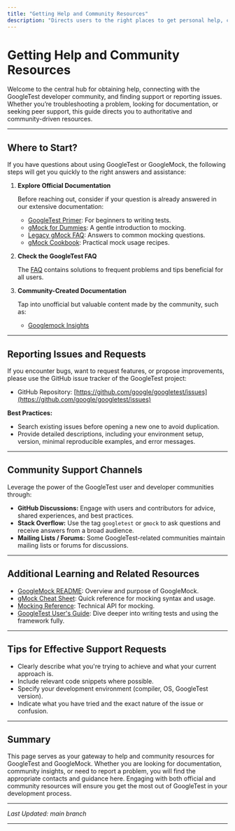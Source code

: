 ```yaml
---
title: "Getting Help and Community Resources"
description: "Directs users to the right places to get personal help, connect with the developer community, and find support or report issues, including documentation, GitHub, and community-created resources."
---
```


# Getting Help and Community Resources

Welcome to the central hub for obtaining help, connecting with the GoogleTest developer community, and finding support or reporting issues. Whether you’re troubleshooting a problem, looking for documentation, or seeking peer support, this guide directs you to authoritative and community-driven resources.

---

## Where to Start?

If you have questions about using GoogleTest or GoogleMock, the following steps will get you quickly to the right answers and assistance:

1. **Explore Official Documentation**

   Before reaching out, consider if your question is already answered in our extensive documentation:
   
   - [GoogleTest Primer](primer.md): For beginners to writing tests.
   - [gMock for Dummies](gmock_for_dummies.md): A gentle introduction to mocking.
   - [Legacy gMock FAQ](gmock_faq.md): Answers to common mocking questions.
   - [gMock Cookbook](gmock_cook_book.md): Practical mock usage recipes.

2. **Check the GoogleTest FAQ** 

   The [FAQ](faq.md) contains solutions to frequent problems and tips beneficial for all users.

3. **Community-Created Documentation**

   Tap into unofficial but valuable content made by the community, such as:

   - [Googlemock Insights](https://github.com/ElectricRCAircraftGuy/eRCaGuy_dotfiles/blob/master/googletest/insights.md)

---

## Reporting Issues and Requests

If you encounter bugs, want to request features, or propose improvements, please use the GitHub issue tracker of the GoogleTest project:

- GitHub Repository: [https://github.com/google/googletest/issues](https://github.com/google/googletest/issues)

**Best Practices:**
- Search existing issues before opening a new one to avoid duplication.
- Provide detailed descriptions, including your environment setup, version, minimal reproducible examples, and error messages.

---

## Community Support Channels

Leverage the power of the GoogleTest user and developer communities through:

- **GitHub Discussions:** Engage with users and contributors for advice, shared experiences, and best practices.
- **Stack Overflow:** Use the tag `googletest` or `gmock` to ask questions and receive answers from a broad audience.
- **Mailing Lists / Forums:** Some GoogleTest-related communities maintain mailing lists or forums for discussions.

---

## Additional Learning and Related Resources

- [GoogleMock README](googlemock/README.md): Overview and purpose of GoogleMock.
- [gMock Cheat Sheet](gmock_cheat_sheet.md): Quick reference for mocking syntax and usage.
- [Mocking Reference](reference/mocking.md): Technical API for mocking.
- [GoogleTest User's Guide](index.md): Dive deeper into writing tests and using the framework fully.

---

## Tips for Effective Support Requests

- Clearly describe what you're trying to achieve and what your current approach is.
- Include relevant code snippets where possible.
- Specify your development environment (compiler, OS, GoogleTest version).
- Indicate what you have tried and the exact nature of the issue or confusion.

---

## Summary

This page serves as your gateway to help and community resources for GoogleTest and GoogleMock. Whether you are looking for documentation, community insights, or need to report a problem, you will find the appropriate contacts and guidance here. Engaging with both official and community resources will ensure you get the most out of GoogleTest in your development process.

---

_Last Updated: main branch_

---